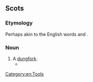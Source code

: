 ==Scots==

===Etymology===
Perhaps akin to the English words {{m|en|grope}} and {{m|en|gripe}}.

===Noun===
{{sco-noun}}

# A [[dungfork]].
#* {{quote-book
|lang=sco
|year=1785
|title={{w|Halloween (poem)|Halloween}}
|first=Robert|last=Burns
|authorlink=Robert Burns
|passage=He marches thro' amang the stacks, / Tho' he was something sturtin; / The '''graip''' he for a harrow taks, / An' haurls at his curpin;
}}

[[Category:en:Tools]]